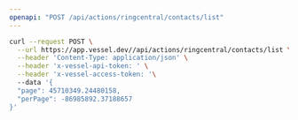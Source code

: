 ```yaml
---
openapi: "POST /api/actions/ringcentral/contacts/list"
---
```


<RequestExample>

```bash Request
curl --request POST \
  --url https://app.vessel.dev//api/actions/ringcentral/contacts/list \
  --header 'Content-Type: application/json' \
  --header 'x-vessel-api-token: ' \
  --header 'x-vessel-access-token: '\ 
  --data '{
  "page": 45710349.24480158,
  "perPage": -86985892.37188657
}'
```

</RequestExample>


      